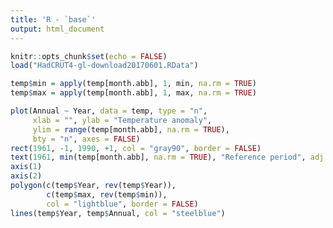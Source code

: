 ```yaml
---
title: 'R - `base`'
output: html_document
---
```


```r
knitr::opts_chunk$set(echo = FALSE)
load("HadCRUT4-gl-download20170601.RData")

temp$min = apply(temp[month.abb], 1, min, na.rm = TRUE)
temp$max = apply(temp[month.abb], 1, max, na.rm = TRUE)

```


```r
plot(Annual ~ Year, data = temp, type = "n",
     xlab = "", ylab = "Temperature anomaly",
     ylim = range(temp[month.abb], na.rm = TRUE), 
     bty = "n", axes = FALSE)
rect(1961, -1, 1990, +1, col = "gray90", border = FALSE)
text(1961, min(temp[month.abb], na.rm = TRUE), "Reference period", adj = c(0, -.5), cex = .7)
axis(1)
axis(2)
polygon(c(temp$Year, rev(temp$Year)),
        c(temp$max, rev(temp$min)),
        col = "lightblue", border = FALSE)
lines(temp$Year, temp$Annual, col = "steelblue")
```

